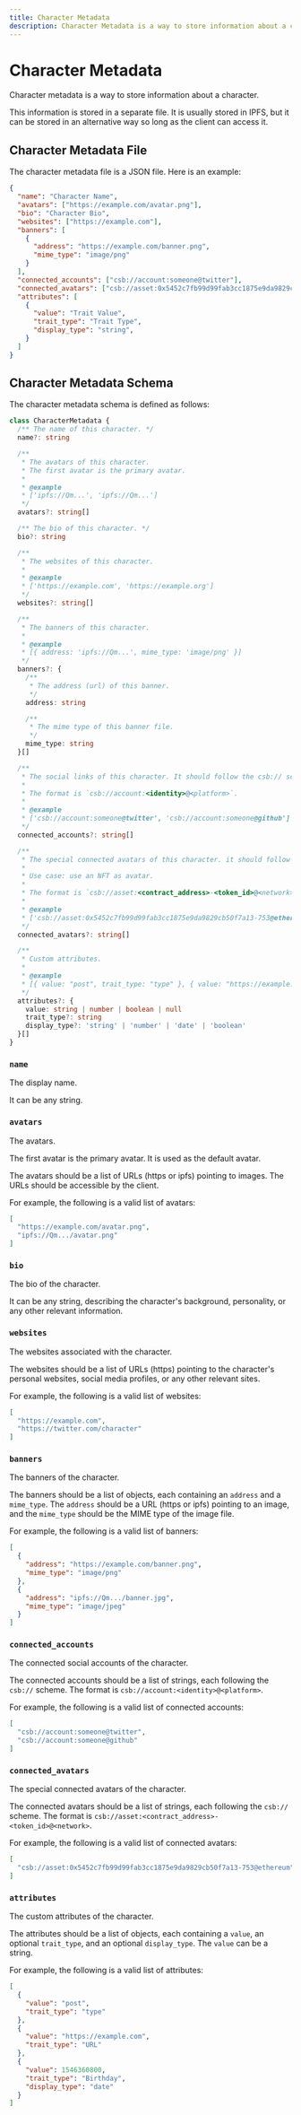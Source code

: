 ```yaml
---
title: Character Metadata
description: Character Metadata is a way to store information about a character.
---
```


# Character Metadata

Character metadata is a way to store information about a character.

This information is stored in a separate file. It is usually stored in IPFS, but it can be stored in an alternative way so long as the client can access it.

## Character Metadata File

The character metadata file is a JSON file. Here is an example:

```json
{
  "name": "Character Name",
  "avatars": ["https://example.com/avatar.png"],
  "bio": "Character Bio",
  "websites": ["https://example.com"],
  "banners": [
    {
      "address": "https://example.com/banner.png",
      "mime_type": "image/png"
    }
  ],
  "connected_accounts": ["csb://account:someone@twitter"],
  "connected_avatars": ["csb://asset:0x5452c7fb99d99fab3cc1875e9da9829cb50f7a13-753@ethereum"],
  "attributes": [
    {
      "value": "Trait Value",
      "trait_type": "Trait Type",
      "display_type": "string",
    }
  ]
}
```

## Character Metadata Schema

The character metadata schema is defined as follows:

```ts
class CharacterMetadata {
  /** The name of this character. */
  name?: string

  /**
   * The avatars of this character.
   * The first avatar is the primary avatar.
   *
   * @example
   * ['ipfs://Qm...', 'ipfs://Qm...']
   */
  avatars?: string[]

  /** The bio of this character. */
  bio?: string

  /**
   * The websites of this character.
   *
   * @example
   * ['https://example.com', 'https://example.org']
   */
  websites?: string[]

  /**
   * The banners of this character.
   *
   * @example
   * [{ address: 'ipfs://Qm...', mime_type: 'image/png' }]
   */
  banners?: {
    /**
     * The address (url) of this banner.
     */
    address: string

    /**
     * The mime type of this banner file.
     */
    mime_type: string
  }[]

  /**
   * The social links of this character. It should follow the csb:// scheme.
   *
   * The format is `csb://account:<identity>@<platform>`.
   *
   * @example
   * ['csb://account:someone@twitter', 'csb://account:someone@github']
   */
  connected_accounts?: string[]

  /**
   * The special connected avatars of this character. it should follow the csb:// scheme.
   *
   * Use case: use an NFT as avatar.
   *
   * The format is `csb://asset:<contract_address>-<token_id>@<network>`.
   *
   * @example
   * ['csb://asset:0x5452c7fb99d99fab3cc1875e9da9829cb50f7a13-753@ethereum']
   */
  connected_avatars?: string[]

  /**
   * Custom attributes.
   *
   * @example
   * [{ value: "post", trait_type: "type" }, { value: "https://example.com", trait_type: "URL" }, { value: 1546360800, trait_type: 'Birthday', "display_type": "date" }]
   */
  attributes?: {
    value: string | number | boolean | null
    trait_type?: string
    display_type?: 'string' | 'number' | 'date' | 'boolean'
  }[]
}
```

### `name`

The display name.

It can be any string.

### `avatars`

The avatars.

The first avatar is the primary avatar. It is used as the default avatar.

The avatars should be a list of URLs (https or ipfs) pointing to images. The URLs should be accessible by the client.

For example, the following is a valid list of avatars:

```json
[
  "https://example.com/avatar.png",
  "ipfs://Qm.../avatar.png"
]
```

### `bio`

The bio of the character.

It can be any string, describing the character's background, personality, or any other relevant information.

### `websites`

The websites associated with the character.

The websites should be a list of URLs (https) pointing to the character's personal websites, social media profiles, or any other relevant sites.

For example, the following is a valid list of websites:

```json
[
  "https://example.com",
  "https://twitter.com/character"
]
```

### `banners`

The banners of the character.

The banners should be a list of objects, each containing an `address` and a `mime_type`. The `address` should be a URL (https or ipfs) pointing to an image, and the `mime_type` should be the MIME type of the image file.

For example, the following is a valid list of banners:

```json
[
  {
    "address": "https://example.com/banner.png",
    "mime_type": "image/png"
  },
  {
    "address": "ipfs://Qm.../banner.jpg",
    "mime_type": "image/jpeg"
  }
]
```

### `connected_accounts`

The connected social accounts of the character.

The connected accounts should be a list of strings, each following the `csb://` scheme. The format is `csb://account:<identity>@<platform>`.

For example, the following is a valid list of connected accounts:

```json
[
  "csb://account:someone@twitter",
  "csb://account:someone@github"
]
```

### `connected_avatars`

The special connected avatars of the character.

The connected avatars should be a list of strings, each following the `csb://` scheme. The format is `csb://asset:<contract_address>-<token_id>@<network>`.

For example, the following is a valid list of connected avatars:

```json
[
  "csb://asset:0x5452c7fb99d99fab3cc1875e9da9829cb50f7a13-753@ethereum"
]
```

### `attributes`

The custom attributes of the character.

The attributes should be a list of objects, each containing a `value`, an optional `trait_type`, and an optional `display_type`. The `value` can be a string.

For example, the following is a valid list of attributes:

```json
[
  {
    "value": "post",
    "trait_type": "type"
  },
  {
    "value": "https://example.com",
    "trait_type": "URL"
  },
  {
    "value": 1546360800,
    "trait_type": "Birthday",
    "display_type": "date"
  }
]
```
